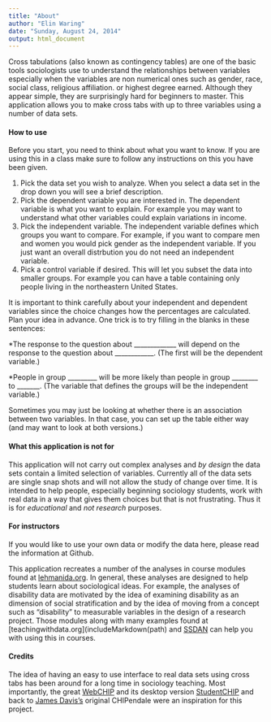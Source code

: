 ```yaml
---
title: "About"
author: "Elin Waring"
date: "Sunday, August 24, 2014"
output: html_document
---
```


Cross tabulations (also known as contingency tables) are one of the basic tools sociologists use to understand the relationships between variables especially when the variables are non numerical ones such as gender, race, social class, religious affiliation. or highest degree earned. Although they appear simple, they are surprisingly hard for beginners to master. This application allows you to make cross tabs with up to three variables using a number of data sets.

#### How to use

Before you start, you need to think about what you want to know. If you are using this in a class make sure to follow any instructions on this you have been given.

1. Pick the data set you wish to analyze. When you select a data set in the drop down you will see a brief description. 
2. Pick the dependent variable you are interested in. The dependent variable is what you want to explain. For example you may want to understand what other variables could explain variations in income. 
3. Pick the independent variable. The independent variable defines which groups you want to compare. For example, if you want to compare men and women you would pick gender as the independent variable. If you just want an overall distrbution you do not need an independent variable.
4. Pick a control variable if desired. This will let you subset the data into smaller groups. For example you can have a table containing only people living in the northeastern United States.

It is important to think carefully about your independent and dependent variables since the choice changes how the percentages are calculated. Plan your idea in advance. One trick is to try filling in the blanks in these sentences:

*The response to the question about _____________ will depend on the response to the question about ____________. (The first will be the dependent variable.)

*People in group _________ will be more likely than people in group ________ to _______.  (The variable that defines the groups will be the independent variable.)

Sometimes you may just be looking at whether there is an association between two variables. In that case, you can set up the table either way (and may want to look at both versions.)


#### What this application is not for

This application will not carry out complex analyses and *by design* the data sets contain a limited selection of variables. Currently all of the data sets are single snap shots and will not allow the study of change over time. It is intended to help people, especially beginning sociology students, work with real data in a way that gives them choices but that is not frustrating. Thus it is for *educational* and *not research* purposes. 

#### For instructors

If you would like to use your own data or modify the data here, please read the information at Github.

This application recreates a number of the analyses in course modules found at [lehmanida.org](http://lehmanida.org).  In general, these analyses are designed to help students learn about sociological ideas. For example, the analyses of disability data are motivated by the idea of examining disability as an dimension of social stratification and by the idea of moving from a concept such as "disability" to measurable variables in the design of a research project. Those modules along with many examples found at [teachingwithdata.org](includeMarkdown(path) and [SSDAN](http://ssdan.net/content/ida-project) can help you with using this in courses.

#### Credits

The idea of having an easy to use interface to real data sets using cross tabs has been around for a long time in sociology teaching. Most importantly, the great [WebCHIP](http://www.ssdan.net/frey/launcher.html) and its desktop version [StudentCHIP](http://www.zetadata.com/prod01.htm) and back to [James Davis's](https://en.wikipedia.org/wiki/James_A._Davis) original CHIPendale were an inspiration for this project.

